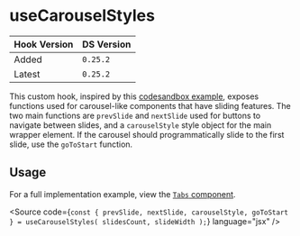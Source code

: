 
<Meta title="Hooks/useCarouselStyles" />

# useCarouselStyles

| Hook Version | DS Version |
| ------------ | ---------- |
| Added        | `0.25.2`   |
| Latest       | `0.25.2`   |

This custom hook, inspired by this [codesandbox example](https://codesandbox.io/s/fxjeo),
exposes functions used for carousel-like components that have sliding features.
The two main functions are `prevSlide` and `nextSlide` used for buttons to
navigate between slides, and a `carouselStyle` style object for the main wrapper
element. If the carousel should programmatically slide to the first slide, use
the `goToStart` function.

## Usage

For a full implementation example, view the [`Tabs` component](https://github.com/NYPL/nypl-design-system/blob/development/src/components/Tabs/Tabs.tsx).

<Source
  code={`
const { prevSlide, nextSlide, carouselStyle, goToStart } = useCarouselStyles(
  slidesCount,
  slideWidth
);
`}
  language="jsx"
/>
